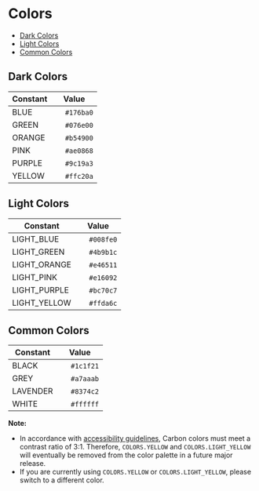 # Colors

-   [Dark Colors](#dark-colors)
-   [Light Colors](#light-colors)
-   [Common Colors](#common-colors)

## Dark Colors

| Constant | Value                                                                                           |
| -------- | ----------------------------------------------------------------------------------------------- |
| BLUE     | <img width="16px" height="16px" src="https://placehold.it/15/176ba0/000000?text=+" /> `#176ba0` |
| GREEN    | <img width="16px" height="16px" src="https://placehold.it/15/076e00/000000?text=+" /> `#076e00` |
| ORANGE   | <img width="16px" height="16px" src="https://placehold.it/15/b54900/000000?text=+" /> `#b54900` |
| PINK     | <img width="16px" height="16px" src="https://placehold.it/15/ae0868/000000?text=+" /> `#ae0868` |
| PURPLE   | <img width="16px" height="16px" src="https://placehold.it/15/9c19a3/000000?text=+" /> `#9c19a3` |
| YELLOW   | <img width="16px" height="16px" src="https://placehold.it/15/ffc20a/000000?text=+" /> `#ffc20a` |

## Light Colors

| Constant     | Value                                                                                           |
| ------------ | ----------------------------------------------------------------------------------------------- |
| LIGHT_BLUE   | <img width="16px" height="16px" src="https://placehold.it/15/008fe0/000000?text=+" /> `#008fe0` |
| LIGHT_GREEN  | <img width="16px" height="16px" src="https://placehold.it/15/4b9b1c/000000?text=+" /> `#4b9b1c` |
| LIGHT_ORANGE | <img width="16px" height="16px" src="https://placehold.it/15/e46511/000000?text=+" /> `#e46511` |
| LIGHT_PINK   | <img width="16px" height="16px" src="https://placehold.it/15/e16092/000000?text=+" /> `#e16092` |
| LIGHT_PURPLE | <img width="16px" height="16px" src="https://placehold.it/15/bc70c7/000000?text=+" /> `#bc70c7` |
| LIGHT_YELLOW | <img width="16px" height="16px" src="https://placehold.it/15/ffda6c/000000?text=+" /> `#ffda6c` |

## Common Colors

| Constant | Value                                                                                           |
| -------- | ----------------------------------------------------------------------------------------------- |
| BLACK    | <img width="16px" height="16px" src="https://placehold.it/15/1c1f21/000000?text=+" /> `#1c1f21` |
| GREY     | <img width="16px" height="16px" src="https://placehold.it/15/a7aaab/000000?text=+" /> `#a7aaab` |
| LAVENDER | <img width="16px" height="16px" src="https://placehold.it/15/8374c2/000000?text=+" /> `#8374c2` |
| WHITE    | <img width="16px" height="16px" src="https://placehold.it/15/ffffff/000000?text=+" /> `#ffffff` |

**Note:**

-   In accordance with [accessibility guidelines](https://www.w3.org/WAI/WCAG21/Understanding/non-text-contrast.html), Carbon colors must meet a contrast ratio of 3:1. Therefore, `COLORS.YELLOW` and `COLORS.LIGHT_YELLOW` will eventually be removed from the color palette in a future major release.
-   If you are currently using `COLORS.YELLOW` or `COLORS.LIGHT_YELLOW`, please switch to a different color.